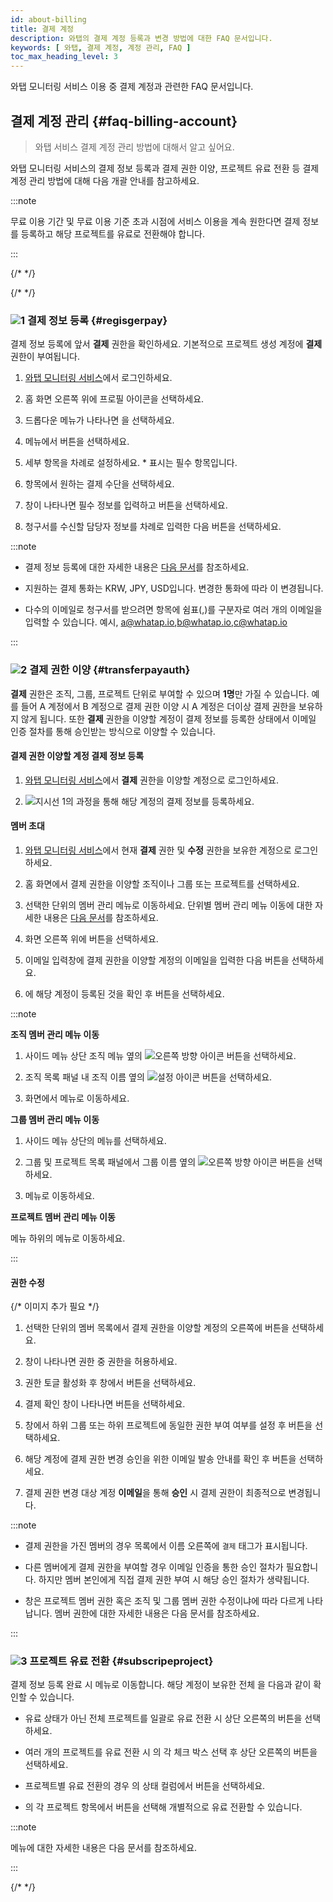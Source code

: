 ```yaml
---
id: about-billing
title: 결제 계정
description: 와탭의 결제 계정 등록과 변경 방법에 대한 FAQ 문서입니다.
keywords: [ 와탭, 결제 계정, 계정 관리, FAQ ]
toc_max_heading_level: 3
---
```


와탭 모니터링 서비스 이용 중 결제 계정과 관련한 FAQ 문서입니다.

<div className="faqs">

## 결제 계정 관리 {#faq-billing-account}

> 와탭 서비스 결제 계정 관리 방법에 대해서 알고 싶어요.

와탭 모니터링 서비스의 결제 정보 등록과 결제 권한 이양, 프로젝트 유료 전환 등 결제 계정 관리 방법에 대해 다음 개괄 안내를 참고하세요. 

:::note

무료 이용 기간 및 무료 이용 기준 초과 시점에 서비스 이용을 계속 원한다면 결제 정보를 등록하고 해당 프로젝트를 유료로 전환해야 합니다. 

:::

</div>

{/* <Steps type="yl"> */}

{/* <Steps> */}

<div className="faq-about-billing">

### ![1](/img/number-01.png) 결제 정보 등록 {#regisgerpay}

결제 정보 등록에 앞서 **결제** 권한을 확인하세요. 기본적으로 프로젝트 생성 계정에 **결제** 권한이 부여됩니다.

1. [와탭 모니터링 서비스](https://service.whatap.io)에서 로그인하세요. 

1. 홈 화면 오른쪽 위에 프로필 아이콘을 선택하세요.

1. 드롭다운 메뉴가 나타나면 <Cmdname sid="my_usage" className="uitext" />을 선택하세요.

    <ImgLang img='billing-select-my-usage.png' desc='이용 내역' />

1. <Cmdname sid="payment_information" className="uitext" /> 메뉴에서 <Cmdname sid="register_billing_info" className="uitext" /> 버튼을 선택하세요.

1. 세부 항목을 차례로 설정하세요. <span class="vslow">*</span> 표시는 필수 항목입니다.

1. <Cmdname sid="payment_method" className="uitext" /> 항목에서 원하는 결제 수단을 선택하세요.

1. <Cmdname sid="register_billing_info" className="uitext" /> 창이 나타나면 필수 정보를 입력하고 <Cmdname sid="apply" className="uitext" /> 버튼을 선택하세요.

1. 청구서를 수신할 담당자 정보를 차례로 입력한 다음 <Cmdname sid="save" className="uitext" /> 버튼을 선택하세요.

:::note 

* 결제 정보 등록에 대한 자세한 내용은 [다음 문서](/management/billing)를 참조하세요.

* 지원하는 결제 통화는 <UI>KRW</UI>, <UI>JPY</UI>, <UI>USD</UI>입니다. 변경한 통화에 따라 <Cmdname sid="payment_method" className="uitext" />이 변경됩니다.

* 다수의 이메일로 청구서를 받으려면 <Cmdname sid="invoice_cc" className="uitext" /> 항목에 쉼표(,)를 구분자로 여러 개의 이메일을 입력할 수 있습니다. 예시, a@whatap.io,b@whatap.io,c@whatap.io

  <ImgLang img='best-p/about-billing-member-recipient.png' desc='청구서 수신자 다수 설정' />

:::

### ![2](/img/number-02.png) 결제 권한 이양 {#transferpayauth}

**결제** 권한은 조직, 그룹, 프로젝트 단위로 부여할 수 있으며 **1명**만 가질 수 있습니다. 예를 들어 A 계정에서 B 계정으로 결제 권한 이양 시 A 계정은 더이상 결제 권한을 보유하지 않게 됩니다. 또한 **결제** 권한을 이양할 계정이 결제 정보를 등록한 상태에서 이메일 인증 절차를 통해 승인받는 방식으로 이양할 수 있습니다. 

#### 결제 권한 이양할 계정 결제 정보 등록

1. [와탭 모니터링 서비스](https://service.whatap.io)에서 **결제** 권한을 이양할 계정으로 로그인하세요.

1. ![지시선 1](/img/number-01.png)의 과정을 통해 해당 계정의 결제 정보를 등록하세요.

#### 멤버 초대

1. [와탭 모니터링 서비스](https://service.whatap.io)에서 현재 **결제** 권한 및 **수정** 권한을 보유한 계정으로 로그인하세요.

1. 홈 화면에서 결제 권한을 이양할 조직이나 그룹 또는 프로젝트를 선택하세요. 

1. 선택한 단위의 멤버 관리 메뉴로 이동하세요. 단위별 멤버 관리 메뉴 이동에 대한 자세한 내용은 [다음 문서](/about-billing#o-member-management)를 참조하세요. 

1. 화면 오른쪽 위에 <Cmdname sid="invite_member" className="uitext" /> 버튼을 선택하세요.

1. 이메일 입력창에 결제 권한을 이양할 계정의 이메일을 입력한 다음 <Cmdname sid="add" className="uitext" /> 버튼을 선택하세요.

1. <Cmdname sid="member_invite_list" className="uitext" replace=" ({length})" />에 해당 계정이 등록된 것을 확인 후 <Cmdname sid="complete" className="uitext" /> 버튼을 선택하세요.


:::note 

**조직 멤버 관리 메뉴 이동** <ScrollToLink anchor='o-member-management' />

1. 사이드 메뉴 상단 조직 메뉴 옆의 ![오른쪽 방향 아이콘](/img/right-arrow.svg) 버튼을 선택하세요. 

1. 조직 목록 패널 내 조직 이름 옆의 ![설정 아이콘](/img/ico-setting.svg) 버튼을 선택하세요. 

1. <Cmdname sid="side_organizationManagement" className="uitext" /> 화면에서 <Cmdname sid="side_organizationMembers" className="uitext" /> 메뉴로 이동하세요. 

**그룹 멤버 관리 메뉴 이동** 

1. 사이드 메뉴 상단의 <Cmdname sid="BTN07332" className="uitext" /> 메뉴를 선택하세요. 

1. 그룹 및 프로젝트 목록 패널에서 그룹 이름 옆의 ![오른쪽 방향 아이콘](/img/right-arrow.svg) 버튼을 선택하세요. 

1. <Cmdname sid="side_groupMember" className="uitext" /> 메뉴로 이동하세요.

**프로젝트 멤버 관리 메뉴 이동**

<Cmdname sid="management" className="uitext" /> 메뉴 하위의 <Cmdname sid="project_member" className="uitext" /> 메뉴로 이동하세요.

:::


#### 권한 수정

{/* 이미지 추가 필요 */}

<ImgLang img='best-p/about-billing-member-role.png' desc='권한 수정 sc' />

1. 선택한 단위의 멤버 목록에서 결제 권한을 이양할 계정의 오른쪽에 <LinkImage img="char-a.svg" desc="지시선 a" /> <LinkImage img="ico-edit.svg" desc="편집 아이콘" /> 버튼을 선택하세요.

1. <Cmdname sid="edit_member_role" className="uitext" /> 창이 나타나면 권한 중 <LinkImage img="char-b.svg" desc="지시선 b" /> <Cmdname sid="billing" className="uitext" /> 권한을 허용하세요.

1. <Cmdname sid="billing" className="uitext" /> 권한 토글 활성화 후 <Cmdname sid="edit_member_role" className="uitext" /> 창에서 <LinkImage img="char-c.svg" desc="지시선 c" /> <Cmdname sid="apply" className="uitext" /> 버튼을 선택하세요.

1. 결제 확인 창이 나타나면 <Cmdname sid="apply" className="uitext" /> 버튼을 선택하세요.

1. <Cmdname sid="TTL09415" className="uitext" /> 창에서 하위 그룹 또는 하위 프로젝트에 동일한 권한 부여 여부를 설정 후 <Cmdname sid="apply" className="uitext" /> 버튼을 선택하세요.

    <ImgLang img='faq/about-billing-member-role-check.png' desc='결제 권한 변경' />

1. 해당 계정에 결제 권한 변경 승인을 위한 이메일 발송 안내를 확인 후 <Cmdname sid="apply" className="uitext" /> 버튼을 선택하세요.

1. 결제 권한 변경 대상 계정 **이메일**을 통해 **승인** 시 결제 권한이 최종적으로 변경됩니다. 

:::note

* 결제 권한을 가진 멤버의 경우 <Cmdname sid="project_member" className="uitext" /> 목록에서 이름 오른쪽에 <code class='pay'>결제</code> 태그가 표시됩니다. 

* 다른 멤버에게 결제 권한을 부여할 경우 이메일 인증을 통한 승인 절차가 필요합니다. 하지만 멤버 본인에게 직접 결제 권한 부여 시 해당 승인 절차가 생략됩니다.

* <Cmdname sid="edit_member_role" className="uitext" /> 창은 프로젝트 멤버 권한 혹은 조직 및 그룹 멤버 권한 수정이냐에 따라 다르게 나타납니다. 멤버 권한에 대한 자세한 내용은 <Link to="/project/project-structure#project-auth">다음 문서</Link>를 참조하세요.

:::

### ![3](/img/number-03.png) 프로젝트 유료 전환 {#subscripeproject}

결제 정보 등록 완료 시 <Cmdname sid="side_projectSubscription" className="uitext" /> 메뉴로 이동합니다. 해당 계정이 보유한 전체 <Cmdname sid="project_list" className="uitext" />을 다음과 같이 확인할 수 있습니다. 

<ImgLang img='best-p/about-billing-subscription.png' desc='프로젝트 유료 전환' />

* 유료 상태가 아닌 전체 프로젝트를 일괄로 유료 전환 시 상단 오른쪽의 <Cmdname sid="BTN06013" className="uitext" /> 버튼을 선택하세요.

* 여러 개의 프로젝트를 유료 전환 시 <Cmdname sid="project_list" className="uitext" />의 각 체크 박스 선택 후 상단 오른쪽의 <Cmdname sid="BTN06013" className="uitext" /> 버튼을 선택하세요.

* 프로젝트별 유료 전환의 경우 <Cmdname sid="project_list" className="uitext" />의 상태 컬럼에서 <Cmdname sid="subscribe" className="uitext" /> 버튼을 선택하세요.

* <Cmdname sid="project_list" className="uitext" />의 각 프로젝트 항목에서 <Cmdname sid="subscribe" className="uitext" /> 버튼을 선택해 개별적으로 유료 전환할 수 있습니다.

:::note

<Cmdname sid="side_projectSubscription" className="uitext" /> 메뉴에 대한 자세한 내용은 <Link to="management/billing#project-subscription">다음 문서</Link>를 참조하세요.

:::

{/* </Steps> */}

</div>